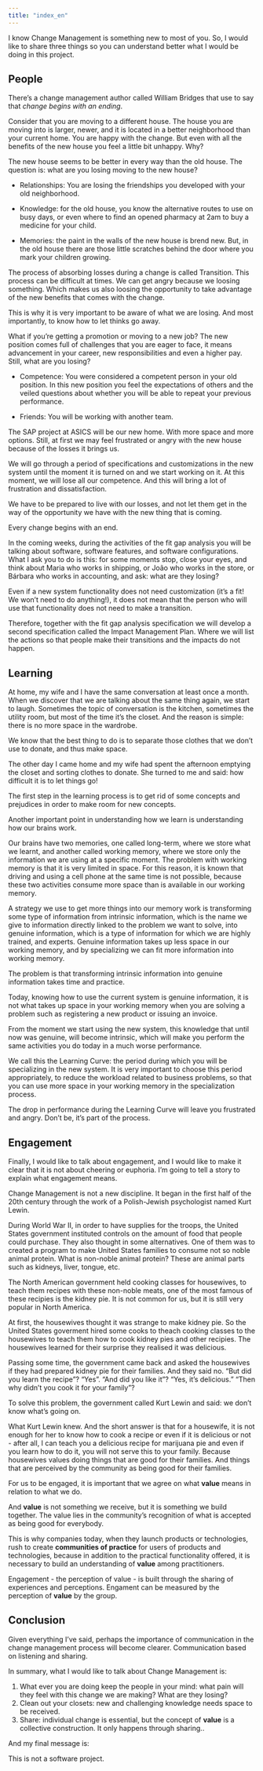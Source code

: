 ```yaml
---
title: "index_en"
---
```


I know Change Management is something new to most of you. So, I would like to share three things so you can understand better what I would be doing in this project.

## People

There's a change management author called William Bridges that use to say that *change begins with an ending*.

Consider that you are moving to a different house. The house you are moving into is larger, newer, and it is located in a better neighborhood than your current home. You are happy with the change. But even with all the benefits of the new house you feel a little bit unhappy. Why?

The new house seems to be better in every way than the old house. The question is: what are you losing moving to the new house?

-   Relationships: You are losing the friendships you developed with your old neighborhood.

-   Knowledge: for the old house, you know the alternative routes to use on busy days, or even where to find an opened pharmacy at 2am to buy a medicine for your child.

-   Memories: the paint in the walls of the new house is brend new. But, in the old house there are those little scratches behind the door where you mark your children growing.

The process of absorbing losses during a change is called Transition. This process can be difficult at times. We can get angry because we loosing something. Which makes us also loosing the opportunity to take advantage of the new benefits that comes with the change.

This is why it is very important to be aware of what we are losing. And most importantly, to know how to let thinks go away.

What if you're getting a promotion or moving to a new job? The new position comes full of challenges that you are eager to face, it means advancement in your career, new responsibilities and even a higher pay. Still, what are you losing?

-   Competence: You were considered a competent person in your old position. In this new position you feel the expectations of others and the veiled questions about whether you will be able to repeat your previous performance.

-   Friends: You will be working with another team.

The SAP project at ASICS will be our new home. With more space and more options. Still, at first we may feel frustrated or angry with the new house because of the losses it brings us.

We will go through a period of specifications and customizations in the new system until the moment it is turned on and we start working on it. At this moment, we will lose all our competence. And this will bring a lot of frustration and dissatisfaction.

We have to be prepared to live with our losses, and not let them get in the way of the opportunity we have with the new thing that is coming.

Every change begins with an end.

In the coming weeks, during the activities of the fit gap analysis you will be talking about software, software features, and software configurations. What I ask you to do is this: for some moments stop, close your eyes, and think about Maria who works in shipping, or João who works in the store, or Bárbara who works in accounting, and ask: what are they losing?

Even if a new system functionality does not need customization (it's a fit! We won't need to do anything!), it does not mean that the person who will use that functionality does not need to make a transition.

Therefore, together with the fit gap analysis specification we will develop a second specification called the Impact Management Plan. Where we will list the actions so that people make their transitions and the impacts do not happen.

## Learning

At home, my wife and I have the same conversation at least once a month. When we discover that we are talking about the same thing again, we start to laugh. Sometimes the topic of conversation is the kitchen, sometimes the utility room, but most of the time it's the closet. And the reason is simple: there is no more space in the wardrobe.

We know that the best thing to do is to separate those clothes that we don't use to donate, and thus make space.

The other day I came home and my wife had spent the afternoon emptying the closet and sorting clothes to donate. She turned to me and said: how difficult it is to let things go!

The first step in the learning process is to get rid of some concepts and prejudices in order to make room for new concepts.

Another important point in understanding how we learn is understanding how our brains work.

Our brains have two memories, one called long-term, where we store what we learnt, and another called working memory, where we store only the information we are using at a specific moment. The problem with working memory is that it is very limited in space. For this reason, it is known that driving and using a cell phone at the same time is not possible, because these two activities consume more space than is available in our working memory.

A strategy we use to get more things into our memory work is transforming some type of information from intrinsic information, which is the name we give to information directly linked to the problem we want to solve, into genuine information, which is a type of information for which we are highly trained, and experts. Genuine information takes up less space in our working memory, and by specializing we can fit more information into working memory.

The problem is that transforming intrinsic information into genuine information takes time and practice.

Today, knowing how to use the current system is genuine information, it is not what takes up space in your working memory when you are solving a problem such as registering a new product or issuing an invoice.

From the moment we start using the new system, this knowledge that until now was genuine, will become intrinsic, which will make you perform the same activities you do today in a much worse performance.

We call this the Learning Curve: the period during which you will be specializing in the new system. It is very important to choose this period appropriately, to reduce the workload related to business problems, so that you can use more space in your working memory in the specialization process.

The drop in performance during the Learning Curve will leave you frustrated and angry. Don't be, it's part of the process.

## Engagement

Finally, I would like to talk about engagement, and I would like to make it clear that it is not about cheering or euphoria. I'm going to tell a story to explain what engagement means.

Change Management is not a new discipline. It began in the first half of the 20th century through the work of a Polish-Jewish psychologist named Kurt Lewin.

During World War II, in order to have supplies for the troops, the United States government instituted controls on the amount of food that people could purchase. They also thought in some alternatives. One of them was to created a program to make United States families to consume not so noble animal protein. What is non-noble animal protein? These are animal parts such as kidneys, liver, tongue, etc.

The North American government held cooking classes for housewives, to teach them recipes with these non-noble meats, one of the most famous of these recipies is the kidney pie. It is not common for us, but it is still very popular in North America.

At first, the housewives thought it was strange to make kidney pie. So the United States goverment hired some cooks to theach cooking classes to the housewives to teach them how to cook kidney pies and other recipies. The housewives learned for their surprise they realised it was delicious.

Passing some time, the government came back and asked the housewives if they had prepared kidney pie for their families. And they said no. "But did you learn the recipe"? "Yes". "And did you like it"? "Yes, it's delicious." "Then why didn't you cook it for your family"?

To solve this problem, the government called Kurt Lewin and said: we don't know what's going on.

What Kurt Lewin knew. And the short answer is that for a housewife, it is not enough for her to know how to cook a recipe or even if it is delicious or not - after all, I can teach you a delicious recipe for marijuana pie and even if you learn how to do it, you will not serve this to your family. Because housewives values doing things that are good for their families. And things that are perceived by the community as being good for their families.

For us to be engaged, it is important that we agree on what **value** means in relation to what we do.

And **value** is not something we receive, but it is something we build together. The value lies in the community's recognition of what is accepted as being good for everybody.

This is why companies today, when they launch products or technologies, rush to create **communities of practice** for users of products and technologies, because in addition to the practical functionality offered, it is necessary to build an understanding of **value** among practitioners.

Engagement - the perception of value - is built through the sharing of experiences and perceptions. Engament can be measured by the perception of **value** by the group.

## Conclusion

Given everything I've said, perhaps the importance of communication in the change management process will become clearer. Communication based on listening and sharing.

In summary, what I would like to talk about Change Management is:

1.  What ever you are doing keep the people in your mind: what pain will they feel with this change we are making? What are they losing?
2.  Clean out your closets: new and challenging knowledge needs space to be received.
3.  Share: individual change is essential, but the concept of **value** is a collective construction. It only happens through sharing..

And my final message is:

This is not a software project.
